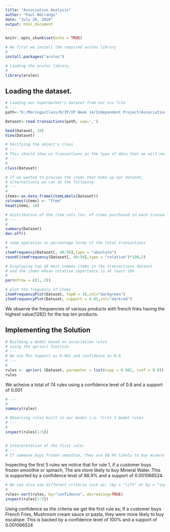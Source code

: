 ---
title: "Association Analysis"
author: "Paul Ndirangu"
date: "July 26, 2020"
output: html_document
---

```{r setup, include=FALSE}
knitr::opts_chunk$set(echo = TRUE)
```
```{r}
# We first we install the required arules library 
#
install.packages("arules")

# Loading the arules library
#
library(arules)
```

## Loading the dataset.
```{r}
# Loading our Supermarket's dataset from our csv file
# ---
path<-"D:/Moringa/Class/R/IP/IP Week 14/Independent Project/Association Analysis/Supermarket_Sales_Dataset II.csv" 

Dataset<-read.transactions(path, sep=',')

head(Dataset, 10)
View(Dataset)
```

```{r}
# Verifying the object's class
# ---
# This should show us transactions as the type of data that we will need
# ---
# 
class(Dataset)
```

```{r}
# If we wanted to preview the items that make up our dataset,
# alternatively we can do the following
# ---
# 
items<-as.data.frame(itemLabels(Dataset))
colnames(items) <- "Item"
head(items, 10) 

# distribution of the item sets (no. of items purchased in each transaction), etc.
# ---
# 
summary(Dataset)
dev.off()
```

```{r}
# some operation in percentage terms of the total transactions 
# 
itemFrequency(Dataset[, 40:50],type = "absolute")
round(itemFrequency(Dataset[, 40:50],type = "relative")*100,2)

# Displaying top 10 most common items in the transactions dataset 
# and the items whose relative importance is at least 10%
# 
par(mfrow = c(1, 2))

# plot the frequency of items
itemFrequencyPlot(Dataset, topN = 10,col="darkgreen")
itemFrequencyPlot(Dataset, support = 0.01,col="darkred")
```
We observe the frequencies of various products with french fries having the highest value(1282) for the top ten products.


## Implementing the Solution
```{r}
# Building a model based on association rules 
# using the apriori function 
# ---
# We use Min Support as 0.001 and confidence as 0.8
# ---
# 
rules <- apriori (Dataset, parameter = list(supp = 0.001, conf = 0.8))
rules
```
We acheive a total of 74 rules using a confidence level of 0.8 and a support of 0.001


```{r}
# ---
# 
summary(rules)

# Observing rules built in our model i.e. first 5 model rules
# ---
# 
inspect(rules[1:5])


# Interpretation of the first rule:
# ---
# If someone buys frozen smoothie, they are 88.9% likely to buy mineral water.
```
Inspecting the first 5 rules we notice that for rule 1, if a customer buys frozen smoothie or spinach, The are more likely to buy Mineral Water.
This is supported by a confidence level of 88.9% and a support of 0.001066524.


```{r}
# We can also use different criteria such as: (by = "lift" or by = "support")
# 
rules<-sort(rules, by="confidence", decreasing=TRUE)
inspect(rules[1:5])
```
Using confidence as the criteria we get the first rule as;
If a customer buys French Fries, Mushroom cream sauce or pasta, they 
were more likely to buy escalope. 
This is backed by a confidence level of 100% and a support of 0.001066524